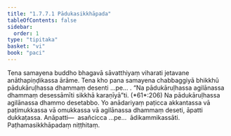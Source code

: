```yaml
---
title: "1.7.7.1 Pādukasikkhāpada"
tableOfContents: false
sidebar:
  order: 1
type: "tipitaka"
basket: "vi"
book: "paci"
---
```



<DynamicBreadcrumb />

<Division number="638" book="paci" e="ch" v="2" p="264">

<Paragraph number="2002" book="paci">
Tena samayena buddho bhagavā sāvatthiyaṃ viharati jetavane anāthapiṇḍikassa ārāme. Tena kho pana samayena chabbaggiyā bhikkhū pādukāruḷhassa dhammaṃ desenti …pe… .
</Paragraph>

<Paragraph number="2003" book="paci">
<Emphasis>“Na pādukāruḷhassa agilānassa dhammaṃ desessāmīti sikkhā karaṇīyā”</Emphasis>ti. (*61*:<Emphasis>206</Emphasis>)
</Paragraph>

<Paragraph number="2004" book="paci">
Na pādukāruḷhassa agilānassa dhammo desetabbo. Yo anādariyaṃ paṭicca akkantassa vā paṭimukkassa vā omukkassa vā agilānassa dhammaṃ deseti, āpatti dukkaṭassa.
</Paragraph>

<Paragraph number="2005" book="paci">
Anāpatti—  asañcicca …pe…  ādikammikassāti.

</Paragraph>
</Division>

<Paragraph number="2006" type="center" book="paci">
Paṭhamasikkhāpadaṃ niṭṭhitaṃ.
</Paragraph>